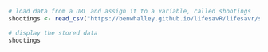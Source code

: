 ```r
# load data from a URL and assign it to a variable, called shootings
shootings <- read_csv("https://benwhalley.github.io/lifesavR/lifesavr/shootings.csv")

# display the stored data
shootings
```
